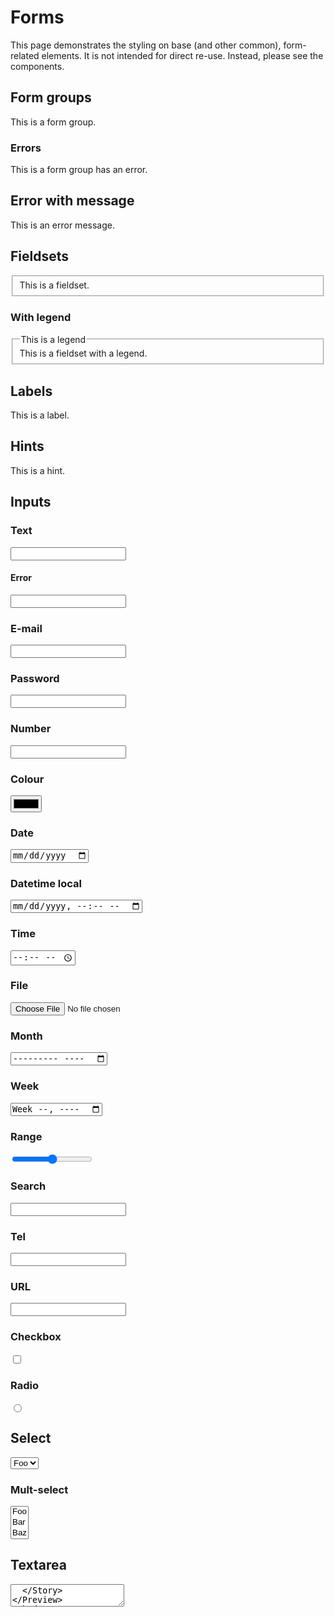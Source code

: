 
<Meta title="Forms" />

# Forms

This page demonstrates the styling on base (and other common), form-related elements. It is
not intended for direct re-use. Instead, please see the components.


## Form groups

<Preview>
  <Story name="Form group">
    <div className="form-group">
      This is a form group.
    </div>
  </Story>
</Preview>


### Errors

<Preview>
  <Story name="Form group error">
    <div className="form-group error">
      This is a form group has an error.
    </div>
  </Story>
</Preview>


## Error with message

<Preview>
  <Story name="Error message">
    <div className="error">
      <div className="message">
        This is an error message.
      </div>
    </div>
  </Story>
</Preview>


## Fieldsets

<Preview>
  <Story name="Fieldset">
    <fieldset>
      This is a fieldset.
    </fieldset>
  </Story>
</Preview>


### With legend
<Preview>
  <Story name="Legend">
    <fieldset>
      <legend>This is a legend</legend>
      This is a fieldset with a legend.
    </fieldset>
  </Story>
</Preview>


## Labels

<Preview>
  <Story name="Label">
    <label>
      This is a label.
    </label>
  </Story>
</Preview>


## Hints

<Preview>
  <Story name="Hint">
    <span className="hint">
      This is a hint.
    </span>
  </Story>
</Preview>


## Inputs
### Text

<Preview>
  <Story name="Input Text">
    <input name="example" type="text" />
  </Story>
</Preview>


#### Error

<Preview>
  <Story name="Input Text Error">
    <div className="error">
      <input name="example" type="text" />
    </div>
  </Story>
</Preview>


### E-mail

<Preview>
  <Story name="Input E-mail">
    <input name="example" type="email" />
  </Story>
</Preview>


### Password

<Preview>
  <Story name="Input Password">
    <input name="example" type="password" />
  </Story>
</Preview>


### Number

<Preview>
  <Story name="Input Number">
    <input name="example" type="number" />
  </Story>
</Preview>


### Colour

<Preview>
  <Story name="Input Colour">
    <input name="example" type="color" />
  </Story>
</Preview>


### Date

<Preview>
  <Story name="Input Date">
    <input name="example" type="date" />
  </Story>
</Preview>


### Datetime local

<Preview>
  <Story name="Input Datetime local">
    <input name="example" type="datetime-local" />
  </Story>
</Preview>


### Time

<Preview>
  <Story name="Input Time">
    <input name="example" type="time" />
  </Story>
</Preview>


### File

<Preview>
  <Story name="Input File">
    <input name="example" type="file" />
  </Story>
</Preview>


### Month

<Preview>
  <Story name="Input Month">
    <input name="example" type="month" />
  </Story>
</Preview>


### Week

<Preview>
  <Story name="Input Week">
    <input name="example" type="week" />
  </Story>
</Preview>


### Range

<Preview>
  <Story name="Input Range">
    <input name="example" type="range" />
  </Story>
</Preview>


### Search

<Preview>
  <Story name="Input Search">
    <input name="example" type="search" />
  </Story>
</Preview>


### Tel

<Preview>
  <Story name="Input Tel">
    <input name="example" type="tel" />
  </Story>
</Preview>


### URL

<Preview>
  <Story name="Input URL">
    <input name="example" type="url" />
  </Story>
</Preview>


### Checkbox

<Preview>
  <Story name="Input Checkbox">
    <input name="example" type="checkbox" />
  </Story>
</Preview>


### Radio

<Preview>
  <Story name="Input Radio">
    <input name="example" type="radio" />
  </Story>
</Preview>


## Select

<Preview>
  <Story name="Select">
    <select name="example">
      <option>Foo</option>
      <option>Bar</option>
      <option>Baz</option>
    </select>
  </Story>
</Preview>

### Mult-select

<Preview>
  <Story name="Select Multi">
    <select name="example" multiple size="3">
      <option>Foo</option>
      <option>Bar</option>
      <option>Baz</option>
    </select>
  </Story>
</Preview>

## Textarea

<Preview>
  <Story name="Textarea">
    <textarea name="example" />
  </Story>
</Preview>